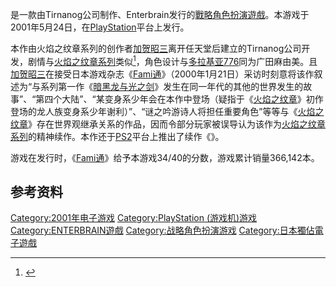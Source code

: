 {{NoteTA
| G1 = Games
}}{{Infobox VG
| genre = [[战略角色扮演游戏|战略角色扮演]]
| modes = [[单人电子游戏|单人]]
| developer = Tirnanog公司
| released = 2001年5月24日
|japanese=ティアリングサーガ ユトナ英雄戦記|artist=广田麻由美}}
{{vgname|泪指轮传说 尤特娜英雄战记|ja=ティアリングサーガ ユトナ英雄戦記}}是一款由Tirnanog公司制作、Enterbrain发行的[[戰略角色扮演遊戲|戰略角色扮演遊戲]]。本游戏于2001年5月24日，在[[PlayStation_(游戏机)|PlayStation]]平台上发行。

本作由火焰之纹章系列的创作者[[加贺昭三|加贺昭三]]离开任天堂后建立的Tirnanog公司开发，剧情与[[火焰之纹章系列|火焰之纹章系列]]类似<ref name="hardcore">{{cite web|url=http://www.hardcoregaming101.net/fireemblem/fireemblem6.htm|title=Hardcore Gaming 101: Fire Emblem|publisher=|access-date=2017-01-26|archive-date=2018-03-22|archive-url=https://web.archive.org/web/20180322103833/http://www.hardcoregaming101.net/fireemblem/fireemblem6.htm|dead-url=no}}</ref>，角色设计与[[火焰之纹章_多拉基亚776|多拉基亚776]]同为广田麻由美。且[[加贺昭三|加贺昭三]]在接受日本游戏杂志《[[Fami通|Fami通]]》（2000年1月21日）采访时刻意将该作叙述为“与系列第一作《[[暗黑龙与光之剑|暗黑龙与光之剑]]》发生在同一年代的其他的世界发生的故事”、“第四个大陆”、“某变身系少年会在本作中登场（疑指于《[[火焰之纹章|火焰之纹章]]》初作登场的龙人族变身系少年谢利）”、“谜之吟游诗人将担任重要角色”等等与《[[火焰之纹章|火焰之纹章]]》存在世界观继承关系的作品，因而令部分玩家被误导认为该作为[[火焰之纹章系列|火焰之纹章系列]]的精神续作。本作还于[[PlayStation_2|PS2]]平台上推出了续作《{{link-ja|泪指轮传说 ベルウィックサーガ|ティアリングサーガシリーズ ベルウィックサーガ}}》。

游戏在发行时，《[[Fami通|Fami通]]》给予本游戏34/40的分数，游戏累计销量366,142本。

== 参考资料 ==
{{Reflist}}

{{火焰之纹章系列}}

{{DEFAULTSORT:Tear Ring Saga Yutona Eiyuu Senki}}
[[Category:2001年电子游戏|Category:2001年电子游戏]]
[[Category:PlayStation_(游戏机)游戏|Category:PlayStation (游戏机)游戏]]
[[Category:ENTERBRAIN遊戲|Category:ENTERBRAIN遊戲]]
[[Category:战略角色扮演游戏|Category:战略角色扮演游戏]]
[[Category:日本獨佔電子遊戲|Category:日本獨佔電子遊戲]]

{{Tactical-rpg-videogame-stub}}